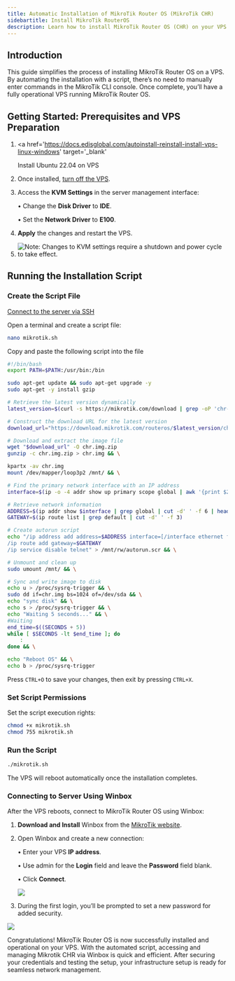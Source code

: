 ```yaml
---
title: Automatic Installation of MikroTik Router OS (MikroTik CHR)
sidebartitle: Install MikroTik RouterOS
description: Learn how to install MikroTik Router OS (CHR) on your VPS with an automated script. Step-by-step instructions for setup, configuration, and connecting via Winbox.
---
```


## Introduction

This guide simplifies the process of installing MikroTik Router OS on a VPS. By automating the installation with a script, there’s no need to manually enter commands in the MikroTik CLI console. Once complete, you’ll have a fully operational VPS running MikroTik Router OS.

## Getting Started: Prerequisites and VPS Preparation

1. <a
     href='https://docs.edisglobal.com/autoinstall-reinstall-install-vps-linux-windows'
     target='_blank'
   >
     Install Ubuntu 22.04 on VPS
   </a>
2. Once installed, <a href="https://docs.edisglobal.com/power-cycle-or-reboot-a-vps" target="_blank">turn off the VPS</a>.&#x20;
3. Access the **KVM Settings** in the server management interface:

   • Change the **Disk Driver** to **IDE**.

   • Set the **Network Driver** to **E100**.

4. **Apply** the changes and restart the VPS.

5. ![](/assets/HBuvnsEfBThxg38W0vgJY_image.png "Note: Changes to KVM settings require a shutdown and power cycle to take effect.")

## Running the Installation Script

### **Create the Script File&#xA;**

<a href='https://docs.edisglobal.com/linux-secure-shell-ssh' target='_blank'>
  Connect to the server via SSH
</a>

Open a terminal and create a script file:

```bash
nano mikrotik.sh
```

Copy and paste the following script into the file

```bash
#!/bin/bash
export PATH=$PATH:/usr/bin:/bin

sudo apt-get update && sudo apt-get upgrade -y
sudo apt-get -y install gzip

# Retrieve the latest version dynamically
latest_version=$(curl -s https://mikrotik.com/download | grep -oP 'chr-\K[0-9]+\.[0-9]+\.[0-9]+(?=\.img\.zip)' | sort -V | tail -n 1)

# Construct the download URL for the latest version
download_url="https://download.mikrotik.com/routeros/$latest_version/chr-$latest_version.img.zip"

# Download and extract the image file
wget "$download_url" -O chr.img.zip
gunzip -c chr.img.zip > chr.img && \

kpartx -av chr.img
mount /dev/mapper/loop3p2 /mnt/ && \

# Find the primary network interface with an IP address
interface=$(ip -o -4 addr show up primary scope global | awk '{print $2}' | head -n 1)

# Retrieve network information
ADDRESS=$(ip addr show $interface | grep global | cut -d' ' -f 6 | head -n 1)
GATEWAY=$(ip route list | grep default | cut -d' ' -f 3)

# Create autorun script
echo "/ip address add address=$ADDRESS interface=[/interface ethernet find where name=ether1]
/ip route add gateway=$GATEWAY
/ip service disable telnet" > /mnt/rw/autorun.scr && \

# Unmount and clean up
sudo umount /mnt/ && \

# Sync and write image to disk
echo u > /proc/sysrq-trigger && \
sudo dd if=chr.img bs=1024 of=/dev/sda && \
echo "sync disk" && \
echo s > /proc/sysrq-trigger && \
echo "Waiting 5 seconds..." && \
#Waiting
end_time=$((SECONDS + 5))
while [ $SECONDS -lt $end_time ]; do
    :
done && \

echo "Reboot OS" && \
echo b > /proc/sysrq-trigger
```

Press `CTRL+O` to save your changes, then exit by pressing `CTRL+X`.

### **Set Script Permissions**

Set the script execution rights:

```bash
chmod +x mikrotik.sh
chmod 755 mikrotik.sh
```

### **Run the Script**

```bash
./mikrotik.sh
```

The VPS will reboot automatically once the installation completes.

### Connecting to Server Using Winbox

After the VPS reboots, connect to MikroTik Router OS using Winbox:

1. **Download and Install** Winbox from the [MikroTik website](https://mikrotik.com/download).

2. Open Winbox and create a new connection:

   • Enter your VPS **IP address**.

   • Use admin for the **Login** field and leave the **Password** field blank.

   • Click **Connect**.

   ![](/assets/y9B0AGVAxYeSyeZVyaDis-CxSq9rYIoBmHYZ9f10ljp-20241112-101352.png)

3. During the first login, you’ll be prompted to set a new password for added security.

![](/assets/y9B0AGVAxYeSyeZVyaDis-5QY8EKzVD1DhazfKvT1H8-20241112-102055.png)

Congratulations! MikroTik Router OS is now successfully installed and operational on your VPS. With the automated script, accessing and managing Mikrotik CHR via Winbox is quick and efficient. After securing your credentials and testing the setup, your infrastructure setup is ready for seamless network management.
